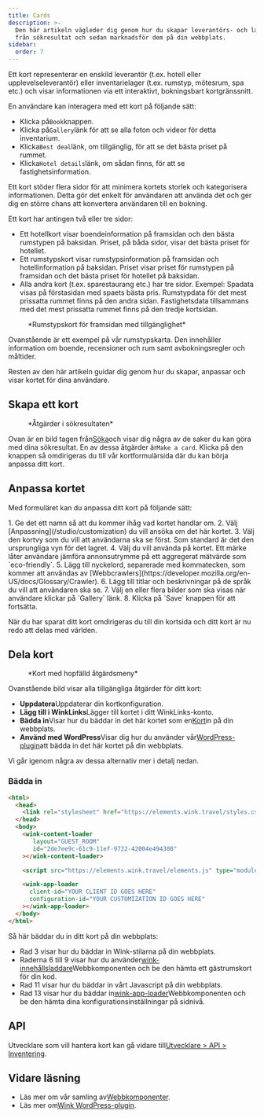```yaml
---
title: Cards
description: >-
  Den här artikeln vägleder dig genom hur du skapar leverantörs- och lagerkort
  från sökresultat och sedan marknadsför dem på din webbplats.
sidebar:
  order: 7
---
```


Ett kort representerar en enskild leverantör (t.ex. hotell eller upplevelseleverantör) eller inventarielager (t.ex. rumstyp, mötesrum, spa etc.) och visar informationen via ett interaktivt, bokningsbart kortgränssnitt.

En användare kan interagera med ett kort på följande sätt:

* Klicka på`Book`knappen.
* Klicka på`Gallery`länk för att se alla foton och videor för detta inventarium.
* Klicka`Best deal`länk, om tillgänglig, för att se det bästa priset på rummet.
* Klicka`Hotel details`länk, om sådan finns, för att se fastighetsinformation.

Ett kort stöder flera sidor för att minimera kortets storlek och kategorisera informationen. Detta gör det enkelt för användaren att använda det och ger dig en större chans att konvertera användaren till en bokning.

Ett kort har antingen två eller tre sidor:

* Ett hotellkort visar boendeinformation på framsidan och den bästa rumstypen på baksidan. Priset, på båda sidor, visar det bästa priset för hotellet.
* Ett rumstypskort visar rumstypsinformation på framsidan och hotellinformation på baksidan. Priset visar priset för rumstypen på framsidan och det bästa priset för hotellet på baksidan.
* Alla andra kort (t.ex. sparestaurang etc.) har tre sidor. Exempel: Spadata visas på förstasidan med spaets bästa pris. Rumstypdata för det mest prissatta rummet finns på den andra sidan. Fastighetsdata tillsammans med det mest prissatta rummet finns på den tredje kortsidan.

<figure>
  <CloudinaryImage width="350" height="829" resize="scale" quality="best" alt="Förhandsgranskning av kort" src="academy/card-example" errorImage="noimage_opaque_nyrtl0.png" />

  <figcaption>*Rumstypskort för framsidan med tillgänglighet*</figcaption>
</figure>


Ovanstående är ett exempel på vår rumstypskarta. Den innehåller information om boende, recensioner och rum samt avbokningsregler och måltider.

Resten av den här artikeln guidar dig genom hur du skapar, anpassar och visar kortet för dina användare.

## Skapa ett kort

<figure>
  <CloudinaryImage width="350" height="238" resize="scale" quality="best" alt="Åtgärder" src="academy/inventory-actions" errorImage="noimage_opaque_nyrtl0.png" />

  <figcaption>*Åtgärder i sökresultaten*</figcaption>
</figure>


Ovan är en bild tagen från[Söka](/studio/search)och visar dig några av de saker du kan göra med dina sökresultat. En av dessa åtgärder är`Make a card`.
Klicka på den knappen så omdirigeras du till vår kortformulärsida där du kan börja anpassa ditt kort.

## Anpassa kortet

Med formuläret kan du anpassa ditt kort på följande sätt:

<Steps>
  1. Ge det ett namn så att du kommer ihåg vad kortet handlar om.
  2. Välj [Anpassning](/studio/customization) du vill ansöka om det här kortet.
  3. Välj den kortvy som du vill att användarna ska se först. Som standard är det den ursprungliga vyn för det lagret.
  4. Välj <Badge text="badge" variant="tip" size="small" /> du vill använda på kortet. Ett märke låter användare jämföra annonsutrymme på ett aggregerat mätvärde som `eco-friendly`.
  5. Lägg till nyckelord, separerade med kommatecken, som kommer att användas av [Webbcrawlers](https://developer.mozilla.org/en-US/docs/Glossary/Crawler).
  6. Lägg till titlar och beskrivningar på de språk du vill att användaren ska se.
  7. Välj en eller flera bilder som ska visas när användare klickar på `Gallery` länk.
  8. Klicka på `Save` knappen för att fortsätta.
</Steps>


När du har sparat ditt kort omdirigeras du till din kortsida och ditt kort är nu redo att delas med världen.

## Dela kort

<figure>
  <CloudinaryImage width="350" height="857" resize="scale" quality="best" alt="Kort" src="academy/card-actions" errorImage="noimage_opaque_nyrtl0.png" />

  <figcaption>*Kort med hopfälld åtgärdsmeny*</figcaption>
</figure>


Ovanstående bild visar alla tillgängliga åtgärder för ditt kort:

* **Uppdatera**Uppdaterar din kortkonfiguration.
* **Lägg till i WinkLinks**Lägger till kortet i ditt WinkLinks-konto.
* **Bädda in**Visar hur du bäddar in det här kortet som en[Kort](/developers/web-components/#content-loader)in på din webbplats.
* **Använd med WordPress**Visar dig hur du använder vår[WordPress-plugin](/developers/wordpress)att bädda in det här kortet på din webbplats.

Vi går igenom några av dessa alternativ mer i detalj nedan.

### Bädda in

```html {3, 6-9, 11, 13-16}
<html>
  <head>
    <link rel="stylesheet" href="https://elements.wink.travel/styles.css"></link>
  </head>
  <body>
    <wink-content-loader
       layout="GUEST_ROOM"
       id="2de7ee9c-61c9-11ef-9722-42004e494300"
    ></wink-content-loader>

    <script src="https://elements.wink.travel/elements.js" type="module" defer></script>

    <wink-app-loader
      client-id="YOUR CLIENT ID GOES HERE"
      configuration-id="YOUR CUSTOMIZATION ID GOES HERE"
    ></wink-app-loader>
  </body>
</html>
```

Så här bäddar du in ditt kort på din webbplats:

* Rad 3 visar hur du bäddar in Wink-stilarna på din webbplats.
* Raderna 6 till 9 visar hur du använder[wink-innehållsladdare](/developers/web-components/#content-loader)Webbkomponenten och be den hämta ett gästrumskort för din kod.
* Rad 11 visar hur du bäddar in vårt Javascript på din webbplats.
* Rad 13 visar hur du bäddar in[wink-app-loader](/developers/web-components/#application-loader)Webbkomponenten och be den hämta dina konfigurationsinställningar på sidnivå.

## API

Utvecklare som vill hantera kort kan gå vidare till[Utvecklare > API > Inventering](/developers/apis/#inventory-api).

## Vidare läsning

* Läs mer om vår samling av[Webbkomponenter](/developers/web-components).
* Läs mer om[Wink WordPress-plugin](/developers/wordpress).

